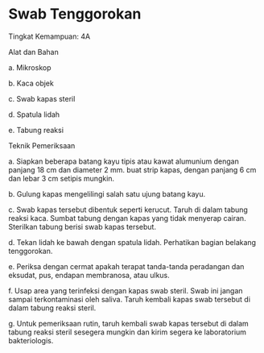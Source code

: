 # Swab Tenggorokan 
Tingkat Kemampuan: 4A 

Alat dan Bahan

 

a. Mikroskop

b. Kaca objek

c. Swab kapas steril

d. Spatula lidah

e. Tabung reaksi

Teknik Pemeriksaan

a. Siapkan beberapa batang kayu tipis atau kawat alumunium dengan panjang 18 cm dan diameter 2 mm. buat strip kapas, dengan panjang 6 cm dan lebar 3 cm setipis mungkin.

b. Gulung kapas mengelilingi salah satu ujung batang kayu.

c. Swab kapas tersebut dibentuk seperti kerucut. Taruh di dalam tabung reaksi kaca. Sumbat tabung dengan kapas yang tidak menyerap cairan. Sterilkan tabung berisi swab kapas tersebut.

d. Tekan lidah ke bawah dengan spatula lidah. Perhatikan bagian belakang tenggorokan.

e. Periksa dengan cermat apakah terapat tanda-tanda peradangan dan eksudat, pus, endapan membranosa, atau ulkus.

f. Usap area yang terinfeksi dengan kapas swab steril. Swab ini jangan sampai terkontaminasi oleh saliva. Taruh kembali kapas swab tersebut di dalam tabung reaksi steril.

g. Untuk pemeriksaan rutin, taruh kembali swab kapas tersebut di dalam tabung reaksi steril sesegera mungkin dan kirim segera ke laboratorium bakteriologis.
